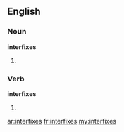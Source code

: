 ==English==

===Noun===
'''interfixes'''

# {{plural of|interfix}}

===Verb===
'''interfixes'''

# {{third person singular of|interfix}}

[[ar:interfixes]]
[[fr:interfixes]]
[[my:interfixes]]
